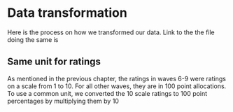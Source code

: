# Data transformation

Here is the process on how we transformed our data. Link to the the file doing the same is 

## Same unit for ratings

As mentioned in the previous chapter, the ratings in waves 6-9 were ratings on a scale from 1 to 10. For all other waves, they are in 100 point allocations. To use a common unit, we converted the 10 scale ratings to 100 point percentages by multiplying them by 10